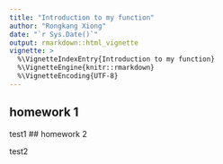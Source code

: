 ```yaml
---
title: "Introduction to my function"
author: "Rongkang Xiong"
date: "`r Sys.Date()`"
output: rmarkdown::html_vignette
vignette: >
  %\VignetteIndexEntry{Introduction to my function}
  %\VignetteEngine{knitr::rmarkdown}
  %\VignetteEncoding{UTF-8}
---
```



## homework 1

test1
## homework 2

test2
